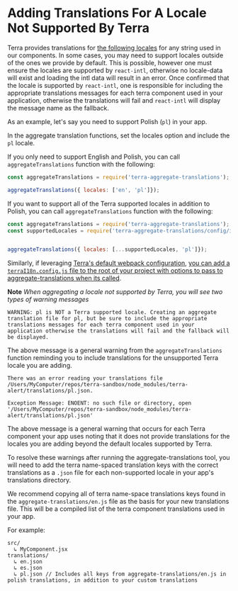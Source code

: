 # Adding Translations For A Locale Not Supported By Terra

Terra provides translations for [the following locales](https://github.com/cerner/terra-aggregate-translations/blob/master/config/i18nSupportedLocales.js) for any string used in our components. In some cases, you may need to support locales outside of the ones we provide by default. This is possible, however one must ensure the locales are supported by `react-intl`, otherwise no locale-data will exist and loading the intl data will result in an error. Once confirmed that the locale is supported by `react-intl`, one is responsible for including the appropriate translations messages for each terra component used in your application, otherwise the translations will fail and `react-intl` will display the message name as the fallback.

As an example, let's say you need to support Polish (`pl`) in your app.

In the aggregate translation functions, set the locales option and include the `pl` locale.

If you only need to support English and Polish, you can call `aggregateTranslations` function with the following:

```js
const aggregateTranslations = require('terra-aggregate-translations');

aggregateTranslations({ locales: ['en', 'pl']});
```

If you want to support all of the Terra supported locales in addition to Polish, you can call `aggregateTranslations` function with the following:

```js
const aggregateTranslations = require('terra-aggregate-translations');
const supportedLocales = require('terra-aggregate-translations/config/i18nSupportedLocales.js');


aggregateTranslations({ locales: [...supportedLocales, 'pl']});
```

Similarly, if leveraging [Terra's default webpack configuration](https://github.com/cerner/terra-toolkit-boneyard/blob/master/config/webpack/webpack.config.js), [you can add a `terraI18n.config.js` file to the root of your project with options to pass to aggregate-translations when its called](https://github.com/cerner/terra-aggregate-translations#terrai18nconfig-example).

**Note** *When aggregating a locale not supported by Terra, you will see two types of warning messages*

```
WARNING: pl is NOT a Terra supported locale. Creating an aggregate translation file for pl, but be sure to include the appropriate translations messages for each terra component used in your application otherwise the translations will fail and the fallback will be displayed.
```

The above message is a general warning from the `aggregateTranslations` function reminding you to include translations for the unsupported Terra locale you are adding.

```
There was an error reading your translations file /Users/MyComputer/repos/terra-sandbox/node_modules/terra-alert/translations/pl.json.

Exception Message: ENOENT: no such file or directory, open '/Users/MyComputer/repos/terra-sandbox/node_modules/terra-alert/translations/pl.json'
```

The above message is a general warning that occurs for each Terra component your app uses noting that it does not provide translations for the locales you are adding beyond the default locales supported by Terra.

To resolve these warnings after running the aggregate-translations tool, you will need to add the terra name-spaced translation keys with the correct translations as a `.json` file for each non-supported locale in your app's translations directory.

We recommend copying all of terra name-space translations keys found in the `aggregate-translations/en.js` file as the basis for your new translations file. This will be a compiled list of the terra component translations used in your app.

For example:

```
src/
  ↳ MyComponent.jsx
translations/
  ↳ en.json
  ↳ es.json
  ↳ pl.json // Includes all keys from aggregate-translations/en.js in polish translations, in addition to your custom translations
```